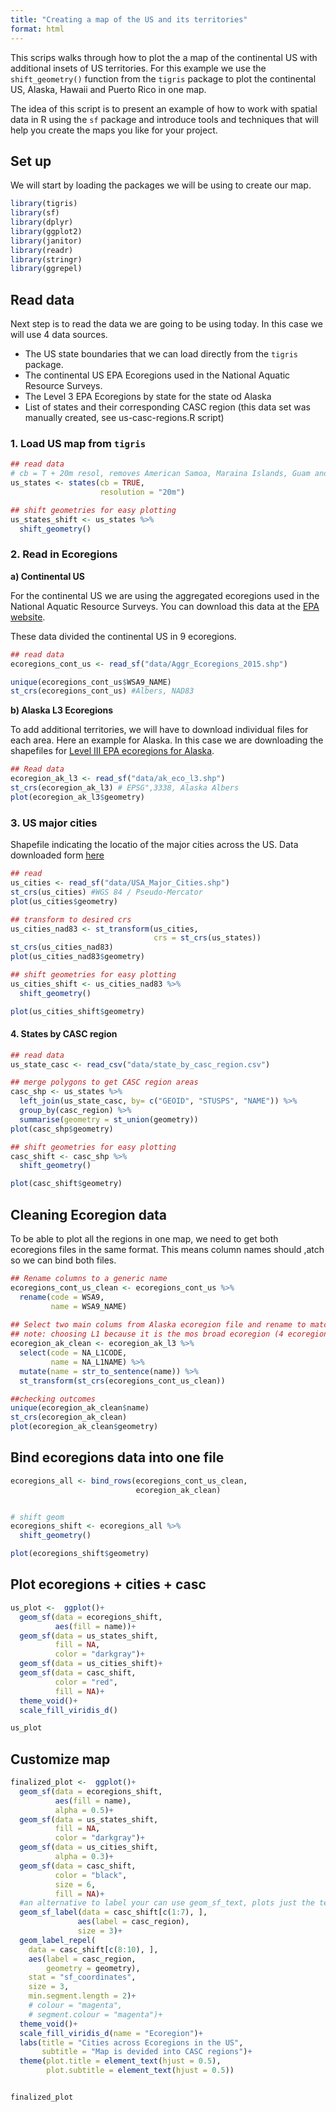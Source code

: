 ```yaml
---
title: "Creating a map of the US and its territories"
format: html
---
```


This scrips walks through how to plot the a map of the continental US with additional insets of US territories. For this example we use the `shift_geometry()` function from the `tigris` package to plot the continental US, Alaska, Hawaii and Puerto Rico in one map.

The idea of this script is to present an example of how to work with spatial data in R using the `sf` package and introduce tools and techniques that will help you create the maps you like for your project.

## Set up
We will start by loading the packages we will be using to create our map.

```r
library(tigris)
library(sf)
library(dplyr)
library(ggplot2)
library(janitor)
library(readr)
library(stringr)
library(ggrepel)
```


## Read data
Next step is to read the data we are going to be using today. In this case we will use 4 data sources.

- The US state boundaries that we can load directly from the `tigris` package.
- The continental US EPA Ecoregions used in the National Aquatic Resource Surveys.
- The Level 3 EPA Ecoregions by state for the state od Alaska
- List of states and their corresponding CASC region (this data set was manually created, see us-casc-regions.R script)



### 1. Load US map from `tigris`

```r
## read data
# cb = T + 20m resol, removes American Samoa, Maraina Islands, Guam and Virgin Islands
us_states <- states(cb = TRUE, 
                    resolution = "20m")

## shift geometries for easy plotting
us_states_shift <- us_states %>% 
  shift_geometry()

```


### 2. Read in Ecoregions

**a) Continental US**

For the continental US we are using the aggregated ecoregions used in the National Aquatic Resource Surveys. You can download this data at the [EPA website](https://www.epa.gov/national-aquatic-resource-surveys/ecoregions-used-national-aquatic-resource-surveys).

These data divided the continental US in 9 ecoregions. 


```r
## read data
ecoregions_cont_us <- read_sf("data/Aggr_Ecoregions_2015.shp")

unique(ecoregions_cont_us$WSA9_NAME)
st_crs(ecoregions_cont_us) #Albers, NAD83

```


**b) Alaska L3 Ecoregions**

To add additional territories, we will have to download individual files for each area. Here an example for Alaska. In this case we are downloading the shapefiles for [Level III EPA ecoregions for Alaska](https://www.epa.gov/eco-research/ecoregion-download-files-state-region-10#pane-01).

```r
## Read data
ecoregion_ak_l3 <- read_sf("data/ak_eco_l3.shp")
st_crs(ecoregion_ak_l3) # EPSG",3338, Alaska Albers
plot(ecoregion_ak_l3$geometry)

```


### 3. US major cities

Shapefile indicating the locatio of the major cities across the US. Data downloaded form [here](https://hub.arcgis.com/datasets/esri::usa-major-cities/explore?location=11.509491%2C76.498957%2C3.25)


```r
## read
us_cities <- read_sf("data/USA_Major_Cities.shp")
st_crs(us_cities) #WGS 84 / Pseudo-Mercator
plot(us_cities$geometry)

## transform to desired crs
us_cities_nad83 <- st_transform(us_cities,
                                crs = st_crs(us_states))
st_crs(us_cities_nad83)
plot(us_cities_nad83$geometry)

## shift geometries for easy plotting
us_cities_shift <- us_cities_nad83 %>% 
  shift_geometry()

plot(us_cities_shift$geometry)

```


#### 4. States by CASC region
```r
## read data
us_state_casc <- read_csv("data/state_by_casc_region.csv")

## merge polygons to get CASC region areas
casc_shp <- us_states %>% 
  left_join(us_state_casc, by= c("GEOID", "STUSPS", "NAME")) %>% 
  group_by(casc_region) %>% 
  summarise(geometry = st_union(geometry))
plot(casc_shp$geometry)

## shift geometries for easy plotting
casc_shift <- casc_shp %>% 
  shift_geometry()

plot(casc_shift$geometry)

```



## Cleaning Ecoregion data
To be able to plot all the regions in one map, we need to get both ecoregions files in the same format. This means column names should ,atch so we can bind both files.

```r
## Rename columns to a generic name
ecoregions_cont_us_clean <- ecoregions_cont_us %>% 
  rename(code = WSA9,
         name = WSA9_NAME)
  
## Select two main colums from Alaska ecoregion file and rename to match continental file + transforming to the smae CRS than continental file.
## note: choosing L1 because it is the mos broad ecoregion (4 ecoregions for alaska)
ecoregion_ak_clean <- ecoregion_ak_l3 %>% 
  select(code = NA_L1CODE,
         name = NA_L1NAME) %>% 
  mutate(name = str_to_sentence(name)) %>% 
  st_transform(st_crs(ecoregions_cont_us_clean))

##checking outcomes
unique(ecoregion_ak_clean$name)
st_crs(ecoregion_ak_clean)
plot(ecoregion_ak_clean$geometry)

```

## Bind ecoregions data into one file

```r
ecoregions_all <- bind_rows(ecoregions_cont_us_clean, 
                            ecoregion_ak_clean)


# shift geom
ecoregions_shift <- ecoregions_all %>% 
  shift_geometry()

plot(ecoregions_shift$geometry)
```


## Plot ecoregions + cities + casc

```r

us_plot <-  ggplot()+
  geom_sf(data = ecoregions_shift,
          aes(fill = name))+
  geom_sf(data = us_states_shift,
          fill = NA,
          color = "darkgray")+
  geom_sf(data = us_cities_shift)+
  geom_sf(data = casc_shift,
          color = "red",
          fill = NA)+
  theme_void()+
  scale_fill_viridis_d()

us_plot
```


## Customize map
```r

finalized_plot <-  ggplot()+
  geom_sf(data = ecoregions_shift,
          aes(fill = name),
          alpha = 0.5)+
  geom_sf(data = us_states_shift,
          fill = NA,
          color = "darkgray")+
  geom_sf(data = us_cities_shift,
          alpha = 0.3)+
  geom_sf(data = casc_shift,
          color = "black",
          size = 6,
          fill = NA)+
  #an alternative to label your can use geom_sf_text, plots just the text not the rectagle aroud it.
  geom_sf_label(data = casc_shift[c(1:7), ],
               aes(label = casc_region),
               size = 3)+
  geom_label_repel(
    data = casc_shift[c(8:10), ],
    aes(label = casc_region, 
        geometry = geometry),
    stat = "sf_coordinates",
    size = 3,
    min.segment.length = 2)+
    # colour = "magenta",
    # segment.colour = "magenta")+
  theme_void()+
  scale_fill_viridis_d(name = "Ecoregion")+
  labs(title = "Cities across Ecoregions in the US",
       subtitle = "Map is devided into CASC regions")+
  theme(plot.title = element_text(hjust = 0.5),
        plot.subtitle = element_text(hjust = 0.5))


finalized_plot

```


